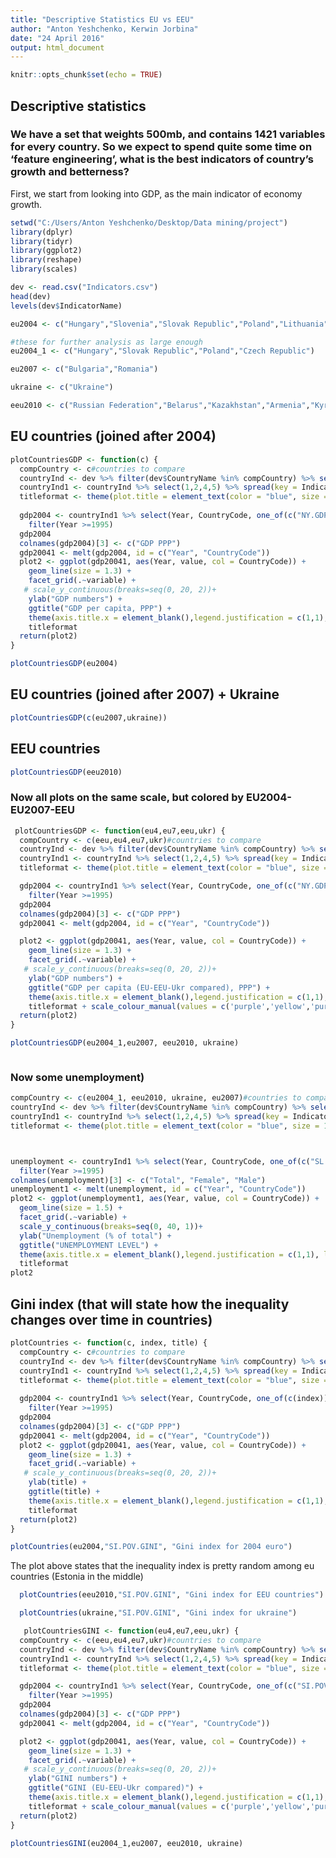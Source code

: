 ```yaml
---
title: "Descriptive Statistics EU vs EEU"
author: "Anton Yeshchenko, Kerwin Jorbina"
date: "24 April 2016"
output: html_document
---
```


```r
knitr::opts_chunk$set(echo = TRUE)
```

## Descriptive statistics

### We have a set that weights 500mb, and contains 1421 variables for every country. So we expect to spend quite some time on 'feature engineering', what is the best indicators of country's growth and betterness?


First, we start from looking into GDP, as the main indicator of economy growth. 

```r
setwd("C:/Users/Anton Yeshchenko/Desktop/Data mining/project")
library(dplyr)
library(tidyr)
library(ggplot2)
library(reshape)
library(scales)

dev <- read.csv("Indicators.csv")
head(dev)
levels(dev$IndicatorName)

eu2004 <- c("Hungary","Slovenia","Slovak Republic","Poland","Lithuania","Latvia","Estonia","Czech Republic")

#these for further analysis as large enough
eu2004_1 <- c("Hungary","Slovak Republic","Poland","Czech Republic")

eu2007 <- c("Bulgaria","Romania")

ukraine <- c("Ukraine")

eeu2010 <- c("Russian Federation","Belarus","Kazakhstan","Armenia","Kyrgyz Republic")

```

## EU countries (joined after 2004)

```r

plotCountriesGDP <- function(c) {
  compCountry <- c#countries to compare
  countryInd <- dev %>% filter(dev$CountryName %in% compCountry) %>% select(5,2,3,4,6)
  countryInd1 <- countryInd %>% select(1,2,4,5) %>% spread(key = IndicatorCode, value = Value)
  titleformat <- theme(plot.title = element_text(color = "blue", size = 16, face = "bold"))
  
  gdp2004 <- countryInd1 %>% select(Year, CountryCode, one_of(c("NY.GDP.PCAP.PP.CD"))) %>%
    filter(Year >=1995)
  gdp2004
  colnames(gdp2004)[3] <- c("GDP PPP")
  gdp20041 <- melt(gdp2004, id = c("Year", "CountryCode"))
  plot2 <- ggplot(gdp20041, aes(Year, value, col = CountryCode)) +
    geom_line(size = 1.3) + 
    facet_grid(.~variable) + 
   # scale_y_continuous(breaks=seq(0, 20, 2))+
    ylab("GDP numbers") +
    ggtitle("GDP per capita, PPP") +
    theme(axis.title.x = element_blank(),legend.justification = c(1,1), legend.position= c(0.2,1.1),legend.title=element_blank()) +
    titleformat 
  return(plot2)
}

plotCountriesGDP(eu2004)

```

## EU countries (joined after 2007) + Ukraine

```r
plotCountriesGDP(c(eu2007,ukraine))
```

## EEU countries


```r
plotCountriesGDP(eeu2010)
```

### Now all plots on the same scale, but colored by EU2004-EU2007-EEU

```r
 plotCountriesGDP <- function(eu4,eu7,eeu,ukr) {
  compCountry <- c(eeu,eu4,eu7,ukr)#countries to compare
  countryInd <- dev %>% filter(dev$CountryName %in% compCountry) %>% select(5,2,3,4,6)
  countryInd1 <- countryInd %>% select(1,2,4,5) %>% spread(key = IndicatorCode, value = Value)
  titleformat <- theme(plot.title = element_text(color = "blue", size = 16, face = "bold"))

  gdp2004 <- countryInd1 %>% select(Year, CountryCode, one_of(c("NY.GDP.PCAP.PP.CD"))) %>%
    filter(Year >=1995)
  gdp2004
  colnames(gdp2004)[3] <- c("GDP PPP")
  gdp20041 <- melt(gdp2004, id = c("Year", "CountryCode"))

  plot2 <- ggplot(gdp20041, aes(Year, value, col = CountryCode)) +
    geom_line(size = 1.3) + 
    facet_grid(.~variable) + 
   # scale_y_continuous(breaks=seq(0, 20, 2))+
    ylab("GDP numbers") +
    ggtitle("GDP per capita (EU-EEU-Ukr compared), PPP") +
    theme(axis.title.x = element_blank(),legend.justification = c(1,1), legend.position= c(0.2,1.1),legend.title=element_blank()) +
    titleformat + scale_colour_manual(values = c('purple','yellow','purple','yellow','yellow','purple','purple','yellow', 'yellow','purple','yellow', 'springgreen3'))
  return(plot2)
}

plotCountriesGDP(eu2004_1,eu2007, eeu2010, ukraine)



```


### Now some unemployment)


```r

compCountry <- c(eu2004_1, eeu2010, ukraine, eu2007)#countries to compare
countryInd <- dev %>% filter(dev$CountryName %in% compCountry) %>% select(5,2,3,4,6)
countryInd1 <- countryInd %>% select(1,2,4,5) %>% spread(key = IndicatorCode, value = Value)
titleformat <- theme(plot.title = element_text(color = "blue", size = 16, face = "bold"))



unemployment <- countryInd1 %>% select(Year, CountryCode, one_of(c("SL.UEM.TOTL.ZS", "SL.UEM.TOTL.FE.ZS", "SL.UEM.TOTL.MA.ZS"))) %>%
  filter(Year >=1995)
colnames(unemployment)[3] <- c("Total", "Female", "Male")
unemployment1 <- melt(unemployment, id = c("Year", "CountryCode"))
plot2 <- ggplot(unemployment1, aes(Year, value, col = CountryCode)) +
  geom_line(size = 1.5) + 
  facet_grid(.~variable) + 
  scale_y_continuous(breaks=seq(0, 40, 1))+
  ylab("Unemployment (% of total") +
  ggtitle("UNEMPLOYMENT LEVEL") +
  theme(axis.title.x = element_blank(),legend.justification = c(1,1), legend.position= c(1,1),legend.title=element_blank()) +
  titleformat      
plot2
```


## Gini index (that will state how the inequality changes over time in countries)


```r

plotCountries <- function(c, index, title) {
  compCountry <- c#countries to compare
  countryInd <- dev %>% filter(dev$CountryName %in% compCountry) %>% select(5,2,3,4,6)
  countryInd1 <- countryInd %>% select(1,2,4,5) %>% spread(key = IndicatorCode, value = Value)
  titleformat <- theme(plot.title = element_text(color = "blue", size = 16, face = "bold"))
  
  gdp2004 <- countryInd1 %>% select(Year, CountryCode, one_of(c(index))) %>%
    filter(Year >=1995)
  gdp2004
  colnames(gdp2004)[3] <- c("GDP PPP")
  gdp20041 <- melt(gdp2004, id = c("Year", "CountryCode"))
  plot2 <- ggplot(gdp20041, aes(Year, value, col = CountryCode)) +
    geom_line(size = 1.3) + 
    facet_grid(.~variable) + 
   # scale_y_continuous(breaks=seq(0, 20, 2))+
    ylab(title) +
    ggtitle(title) +
    theme(axis.title.x = element_blank(),legend.justification = c(1,1), legend.position= c(0.2,1.1),legend.title=element_blank()) +
    titleformat 
  return(plot2)
}

plotCountries(eu2004,"SI.POV.GINI", "Gini index for 2004 euro")

```

The plot above states that the inequality index is pretty random among eu countries (Estonia in the middle)

```r
  plotCountries(eeu2010,"SI.POV.GINI", "Gini index for EEU countries")
```
```r
  plotCountries(ukraine,"SI.POV.GINI", "Gini index for ukraine")
```
```r
   plotCountriesGINI <- function(eu4,eu7,eeu,ukr) {
  compCountry <- c(eeu,eu4,eu7,ukr)#countries to compare
  countryInd <- dev %>% filter(dev$CountryName %in% compCountry) %>% select(5,2,3,4,6)
  countryInd1 <- countryInd %>% select(1,2,4,5) %>% spread(key = IndicatorCode, value = Value)
  titleformat <- theme(plot.title = element_text(color = "blue", size = 16, face = "bold"))

  gdp2004 <- countryInd1 %>% select(Year, CountryCode, one_of(c("SI.POV.GINI"))) %>%
    filter(Year >=1995)
  gdp2004
  colnames(gdp2004)[3] <- c("GDP PPP")
  gdp20041 <- melt(gdp2004, id = c("Year", "CountryCode"))

  plot2 <- ggplot(gdp20041, aes(Year, value, col = CountryCode)) +
    geom_line(size = 1.3) + 
    facet_grid(.~variable) + 
   # scale_y_continuous(breaks=seq(0, 20, 2))+
    ylab("GINI numbers") +
    ggtitle("GINI (EU-EEU-Ukr compared)") +
    theme(axis.title.x = element_blank(),legend.justification = c(1,1), legend.position= c(0.2,1.1),legend.title=element_blank()) +
    titleformat + scale_colour_manual(values = c('purple','yellow','purple','yellow','yellow','purple','purple','yellow', 'yellow','purple','yellow', 'springgreen3'))
  return(plot2)
}

plotCountriesGINI(eu2004_1,eu2007, eeu2010, ukraine)
```



